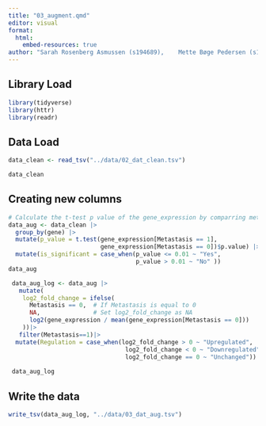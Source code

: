 ```yaml
---
title: "03_augment.qmd"
editor: visual
format:
  html:
    embed-resources: true
author: "Sarah Rosenberg Asmussen (s194689),	Mette Bøge Pedersen (s194679),	Caroline Amalie Bastholm Jensen (s213427), Jaime Noguera Piera (s233773), Yassine Turki (s231735)"
---
```


## Library Load

```r
library(tidyverse)
library(httr)
library(readr)
```

## Data Load

```r

data_clean <- read_tsv("../data/02_dat_clean.tsv")

data_clean
```

## Creating new columns

```r

# Calculate the t-test p value of the gene_expression by comparring metastasis and non-metastasis for each gene:
data_aug <- data_clean |>
  group_by(gene) |>
  mutate(p_value = t.test(gene_expression[Metastasis == 1], 
                          gene_expression[Metastasis == 0])$p.value) |>
  mutate(is_significant = case_when(p_value <= 0.01 ~ "Yes",
                                    p_value > 0.01 ~ "No" ))
data_aug
```

```r

 data_aug_log <- data_aug |>
   mutate(
    log2_fold_change = ifelse(
      Metastasis == 0,  # If Metastasis is equal to 0
      NA,               # Set log2_fold_change as NA
      log2(gene_expression / mean(gene_expression[Metastasis == 0]))
    ))|>
   filter(Metastasis==1)|>
  mutate(Regulation = case_when(log2_fold_change > 0 ~ "Upregulated",
                                 log2_fold_change < 0 ~ "Downregulated",
                                 log2_fold_change == 0 ~ "Unchanged"))
 
 data_aug_log
```

## Write the data

```r
write_tsv(data_aug_log, "../data/03_dat_aug.tsv")
```
